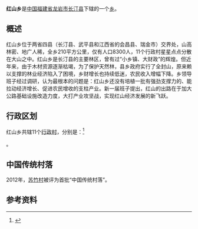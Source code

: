 {{中国乡级行政区
| 行政区全称 = 红山乡
| 景观照片文件名 =
| 景观照片描述 =
| 汉语拼音 =
| 通用拼音 =
| 注音符號 =
| 其它标音类型1 =
| 其它标音1 =
| 其它标音类型2 =
| 其它标音2 =
| 其它语言类型1 =
| 其它语言地名1 =
| 其它语言类型2 =
| 其它语言地名2 =
| 上级行政区 = [[福建省|福建省]][[龙岩市|龙岩市]][[长汀县|长汀县]]
| 行政区类别 = [[乡|乡]]
| 总面积 =
| 户籍人口 =
| 户籍人口年份 =
| 常住人口 =
| 常住人口年份 =
| 人口密度 =
| 行政区划 =
| 官方网站 =
| 政府驻地 =
| 邮政编码 =
| 电话区号 = 597
| 毗邻行政区 =
| 位置图文件名 =
| 位置图描述 =
|35/08/21/205/000
}}
'''红山乡'''是[[中华人民共和国|中国]][[福建省|福建省]][[龙岩市|龙岩市]][[长汀县|长汀县]]下辖的一个[[乡|乡]]。

==概述==
红山乡位于两省四县（长汀县、武平县和江西省的会昌县、瑞金市）交界处，山高林密、地广人稀，全乡210平方公里，仅有人口8300人，11个行政村星星点点分散在大山之中。红山乡是长汀县的主要林区，曾有过“小乡镇、大财政”的辉煌。但近年来，由于木材资源逐渐枯竭，为了保护天然林，县乡政府实行了全封山，原来赖以支撑的林业经济陷入了困境，乡财增长也持续低迷，农民收入增幅下降。乡领导班子经过调研，认为最根本的问题是：红山乡还没有培植一批有强劲支撑力的、能拉动经济增长、促进农民增收的支柱产业。新一届班子提出，红山的出路在于加大公路基础设施改造力度，大打产业攻坚战，实现红山经济发展的新飞跃。

== 行政区划 ==

红山乡共辖11个[[行政村|行政村]]，分别是：<ref>{{PRC admin/ref sgc|35/08/21/205/000}}</ref>

{{PRC admin/children|35/08/21/205/000}}。

==中国传统村落==
2012年，[[苏竹村|苏竹村]]被评为首批“中国传统村落”。

== 参考资料 ==
{{reflist}}

{{PRC admin/navcat|35/08/21/205/000}}
